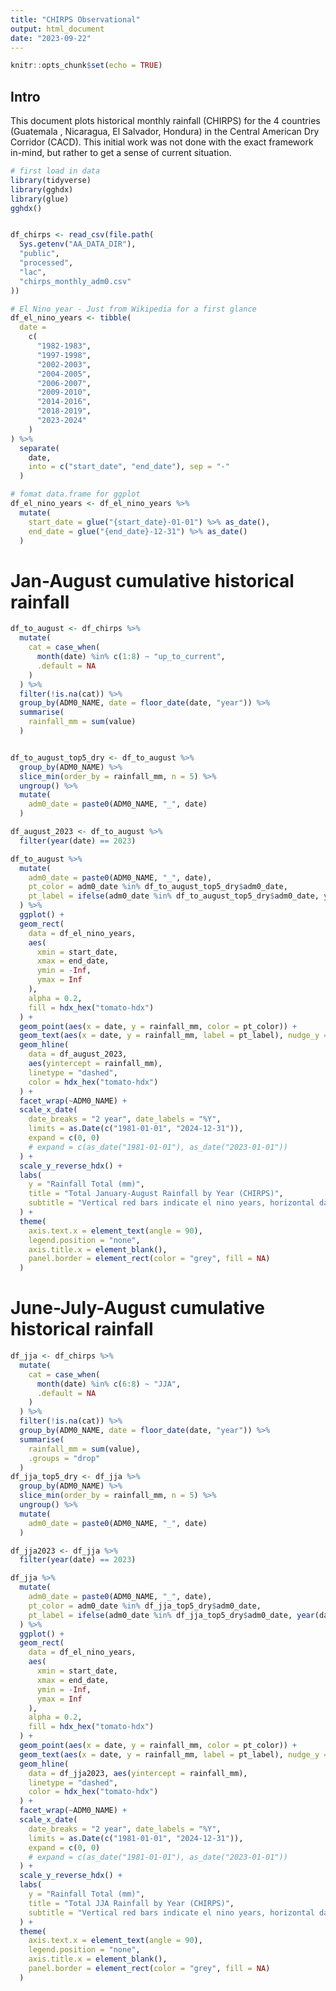 ```yaml
---
title: "CHIRPS Observational"
output: html_document
date: "2023-09-22"
---
```


```r
knitr::opts_chunk$set(echo = TRUE)
```

## Intro

This document plots historical monthly rainfall (CHIRPS) for the  4 countries (Guatemala , Nicaragua, El Salvador, Hondura) in the Central American Dry Corridor (CACD). This initial work was not done with the exact framework in-mind, but rather to get a sense of current situation.


```r
# first load in data
library(tidyverse)
library(gghdx)
library(glue)
gghdx()


df_chirps <- read_csv(file.path(
  Sys.getenv("AA_DATA_DIR"),
  "public",
  "processed",
  "lac",
  "chirps_monthly_adm0.csv"
))

# El Nino year - Just from Wikipedia for a first glance
df_el_nino_years <- tibble(
  date =
    c(
      "1982-1983",
      "1997-1998",
      "2002-2003",
      "2004-2005",
      "2006-2007",
      "2009-2010",
      "2014-2016",
      "2018-2019",
      "2023-2024"
    )
) %>%
  separate(
    date,
    into = c("start_date", "end_date"), sep = "-"
  )

# fomat data.frame for ggplot
df_el_nino_years <- df_el_nino_years %>%
  mutate(
    start_date = glue("{start_date}-01-01") %>% as_date(),
    end_date = glue("{end_date}-12-31") %>% as_date()
  )
```


# Jan-August cumulative historical rainfall

```r
df_to_august <- df_chirps %>%
  mutate(
    cat = case_when(
      month(date) %in% c(1:8) ~ "up_to_current",
      .default = NA
    )
  ) %>%
  filter(!is.na(cat)) %>%
  group_by(ADM0_NAME, date = floor_date(date, "year")) %>%
  summarise(
    rainfall_mm = sum(value)
  )


df_to_august_top5_dry <- df_to_august %>%
  group_by(ADM0_NAME) %>%
  slice_min(order_by = rainfall_mm, n = 5) %>%
  ungroup() %>%
  mutate(
    adm0_date = paste0(ADM0_NAME, "_", date)
  )

df_august_2023 <- df_to_august %>%
  filter(year(date) == 2023)

df_to_august %>%
  mutate(
    adm0_date = paste0(ADM0_NAME, "_", date),
    pt_color = adm0_date %in% df_to_august_top5_dry$adm0_date,
    pt_label = ifelse(adm0_date %in% df_to_august_top5_dry$adm0_date, year(date), NA)
  ) %>%
  ggplot() +
  geom_rect(
    data = df_el_nino_years,
    aes(
      xmin = start_date,
      xmax = end_date,
      ymin = -Inf,
      ymax = Inf
    ),
    alpha = 0.2,
    fill = hdx_hex("tomato-hdx")
  ) +
  geom_point(aes(x = date, y = rainfall_mm, color = pt_color)) +
  geom_text(aes(x = date, y = rainfall_mm, label = pt_label), nudge_y = 40) +
  geom_hline(
    data = df_august_2023,
    aes(yintercept = rainfall_mm),
    linetype = "dashed",
    color = hdx_hex("tomato-hdx")
  ) +
  facet_wrap(~ADM0_NAME) +
  scale_x_date(
    date_breaks = "2 year", date_labels = "%Y",
    limits = as.Date(c("1981-01-01", "2024-12-31")),
    expand = c(0, 0)
    # expand = c(as_date("1981-01-01"), as_date("2023-01-01"))
  ) +
  scale_y_reverse_hdx() +
  labs(
    y = "Rainfall Total (mm)",
    title = "Total January-August Rainfall by Year (CHIRPS)",
    subtitle = "Vertical red bars indicate el nino years, horizontal dashed line are 2023 values"
  ) +
  theme(
    axis.text.x = element_text(angle = 90),
    legend.position = "none",
    axis.title.x = element_blank(),
    panel.border = element_rect(color = "grey", fill = NA)
  )
```


# June-July-August cumulative historical rainfall

```r
df_jja <- df_chirps %>%
  mutate(
    cat = case_when(
      month(date) %in% c(6:8) ~ "JJA",
      .default = NA
    )
  ) %>%
  filter(!is.na(cat)) %>%
  group_by(ADM0_NAME, date = floor_date(date, "year")) %>%
  summarise(
    rainfall_mm = sum(value),
    .groups = "drop"
  )
df_jja_top5_dry <- df_jja %>%
  group_by(ADM0_NAME) %>%
  slice_min(order_by = rainfall_mm, n = 5) %>%
  ungroup() %>%
  mutate(
    adm0_date = paste0(ADM0_NAME, "_", date)
  )

df_jja2023 <- df_jja %>%
  filter(year(date) == 2023)

df_jja %>%
  mutate(
    adm0_date = paste0(ADM0_NAME, "_", date),
    pt_color = adm0_date %in% df_jja_top5_dry$adm0_date,
    pt_label = ifelse(adm0_date %in% df_jja_top5_dry$adm0_date, year(date), NA)
  ) %>%
  ggplot() +
  geom_rect(
    data = df_el_nino_years,
    aes(
      xmin = start_date,
      xmax = end_date,
      ymin = -Inf,
      ymax = Inf
    ),
    alpha = 0.2,
    fill = hdx_hex("tomato-hdx")
  ) +
  geom_point(aes(x = date, y = rainfall_mm, color = pt_color)) +
  geom_text(aes(x = date, y = rainfall_mm, label = pt_label), nudge_y = 40) +
  geom_hline(
    data = df_jja2023, aes(yintercept = rainfall_mm),
    linetype = "dashed",
    color = hdx_hex("tomato-hdx")
  ) +
  facet_wrap(~ADM0_NAME) +
  scale_x_date(
    date_breaks = "2 year", date_labels = "%Y",
    limits = as.Date(c("1981-01-01", "2024-12-31")),
    expand = c(0, 0)
    # expand = c(as_date("1981-01-01"), as_date("2023-01-01"))
  ) +
  scale_y_reverse_hdx() +
  labs(
    y = "Rainfall Total (mm)",
    title = "Total JJA Rainfall by Year (CHIRPS)",
    subtitle = "Vertical red bars indicate el nino years, horizontal dashed line are 2023 values"
  ) +
  theme(
    axis.text.x = element_text(angle = 90),
    legend.position = "none",
    axis.title.x = element_blank(),
    panel.border = element_rect(color = "grey", fill = NA)
  )
```

